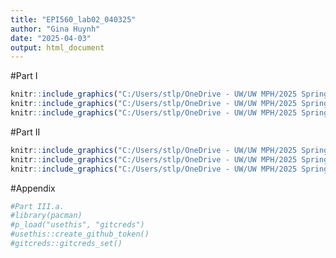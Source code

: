 ```yaml
---
title: "EPI560_lab02_040325"
author: "Gina Huynh"
date: "2025-04-03"
output: html_document
---
```


#Part I
```r
knitr::include_graphics("C:/Users/stlp/OneDrive - UW/UW MPH/2025 Spring/EPI 560 - Data Management/lab02_SS1.png")
knitr::include_graphics("C:/Users/stlp/OneDrive - UW/UW MPH/2025 Spring/EPI 560 - Data Management/lab02_SS2.png")
knitr::include_graphics("C:/Users/stlp/OneDrive - UW/UW MPH/2025 Spring/EPI 560 - Data Management/lab02_SS3.png")
```

#Part II
```r
knitr::include_graphics("C:/Users/stlp/OneDrive - UW/UW MPH/2025 Spring/EPI 560 - Data Management/lab02_SS4.png")
knitr::include_graphics("C:/Users/stlp/OneDrive - UW/UW MPH/2025 Spring/EPI 560 - Data Management/lab02_SS5.png")
knitr::include_graphics("C:/Users/stlp/OneDrive - UW/UW MPH/2025 Spring/EPI 560 - Data Management/lab02_SS_script.png")

```

#Appendix
```r
#Part III.a.
#library(pacman)
#p_load("usethis", "gitcreds")
#usethis::create_github_token()
#gitcreds::gitcreds_set()
```
